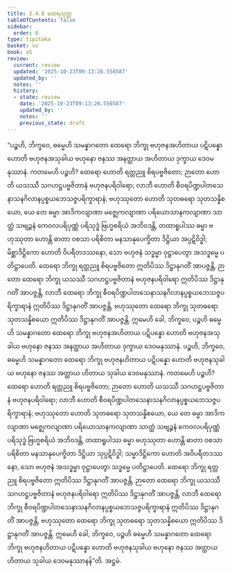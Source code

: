```yaml
---
title: 2.4.8 ထေရသုတ္တ
tableOfContents: false
sidebar:
  order: 8
type: tipitaka
basket: su
book: a5
review:
  current: review
  updated: '2025-10-23T09:13:26.556587'
  updated_by: ''
  notes: ''
  history:
  - state: review
    date: '2025-10-23T09:13:26.556587'
    updated_by: ''
    notes: ''
    previous_state: draft
---
```



<ReviewStatus review={frontmatter.review} showDetails={true} />

<HypothesisAnnotation frontmatter={frontmatter} />

<DynamicBreadcrumb />

<Division number="88" book="a5" e="ch" v="16" p="100">

<Paragraph number="551" book="a5">
“ပဉ္စဟိ, ဘိက္ခဝေ, ဓမ္မေဟိ သမန္နာဂတော ထေရော ဘိက္ခု ဗဟုဇနအဟိတာယ ပဋိပန္နော ဟောတိ ဗဟုဇနအသုခါယ ဗဟုနော ဇနဿ အနတ္ထာယ အဟိတာယ ဒုက္ခာယ ဒေဝမနုဿာနံ.
</Paragraph>

<Paragraph number="552" book="a5">
ကတမေဟိ ပဉ္စဟိ? ထေရော ဟောတိ ရတ္တညူ စိရပဗ္ဗဇိတော; ဉာတော ဟောတိ ယသဿီ သဂဟဋ္ဌပဗ္ဗဇိတာနံ ဗဟုဇနပရိဝါရော; လာဘီ ဟောတိ စီဝရပိဏ္ဍပါတသေနာသနဂိလာနပ္ပစ္စယဘေသဇ္ဇပရိက္ခာရာနံ; ဗဟုဿုတော ဟောတိ သုတဓရော သုတသန္နိစယော, ယေ တေ ဓမ္မာ အာဒိကလျာဏာ မဇ္ဈေကလျာဏာ ပရိယောသာနကလျာဏာ သာတ္ထံ သဗျဉ္ဇနံ ကေဝလပရိပုဏ္ဏံ ပရိသုဒ္ဓံ ဗြဟ္မစရိယံ အဘိဝဒန္တိ, တထာရူပါဿ ဓမ္မာ ဗဟုဿုတာ ဟောန္တိ ဓာတာ ဝစသာ ပရိစိတာ မနသာနုပေက္ခိတာ ဒိဋ္ဌိယာ အပ္ပဋိဝိဒ္ဓါ; မိစ္ဆာဒိဋ္ဌိကော ဟောတိ ဝိပရီတဒဿနော, သော ဗဟုဇနံ သဒ္ဓမ္မာ ဝုဋ္ဌာပေတွာ အသဒ္ဓမ္မေ ပတိဋ္ဌာပေတိ. ထေရော ဘိက္ခု ရတ္တညူ စိရပဗ္ဗဇိတော ဣတိပိဿ ဒိဋ္ဌာနုဂတိံ အာပဇ္ဇန္တိ, ဉာတော ထေရော ဘိက္ခု ယသဿီ သဂဟဋ္ဌပဗ္ဗဇိတာနံ ဗဟုဇနပရိဝါရော ဣတိပိဿ ဒိဋ္ဌာနုဂတိံ အာပဇ္ဇန္တိ, လာဘီ ထေရော ဘိက္ခု စီဝရပိဏ္ဍပါတသေနာသနဂိလာနပ္ပစ္စယဘေသဇ္ဇပရိက္ခာရာနံ ဣတိပိဿ ဒိဋ္ဌာနုဂတိံ အာပဇ္ဇန္တိ, ဗဟုဿုတော ထေရော ဘိက္ခု သုတဓရော သုတသန္နိစယော ဣတိပိဿ ဒိဋ္ဌာနုဂတိံ အာပဇ္ဇန္တိ. ဣမေဟိ ခေါ, ဘိက္ခဝေ, ပဉ္စဟိ ဓမ္မေဟိ သမန္နာဂတော ထေရော ဘိက္ခု ဗဟုဇနအဟိတာယ ပဋိပန္နော ဟောတိ ဗဟုဇနအသုခါယ ဗဟုနော ဇနဿ အနတ္ထာယ အဟိတာယ ဒုက္ခာယ ဒေဝမနုဿာနံ.
</Paragraph>

<Paragraph number="553" book="a5">
ပဉ္စဟိ, ဘိက္ခဝေ, ဓမ္မေဟိ သမန္နာဂတော ထေရော ဘိက္ခု ဗဟုဇနဟိတာယ ပဋိပန္နော ဟောတိ ဗဟုဇနသုခါယ ဗဟုနော ဇနဿ အတ္ထာယ ဟိတာယ သုခါယ ဒေဝမနုဿာနံ.
</Paragraph>

<Paragraph number="554" book="a5">
ကတမေဟိ ပဉ္စဟိ? ထေရော ဟောတိ ရတ္တညူ စိရပဗ္ဗဇိတော; ဉာတော ဟောတိ ယသဿီ သဂဟဋ္ဌပဗ္ဗဇိတာနံ ဗဟုဇနပရိဝါရော; လာဘီ ဟောတိ စီဝရပိဏ္ဍပါတသေနာသနဂိလာနပ္ပစ္စယဘေသဇ္ဇပရိက္ခာရာနံ; ဗဟုဿုတော ဟောတိ သုတဓရော သုတသန္နိစယော, ယေ တေ ဓမ္မာ အာဒိကလျာဏာ မဇ္ဈေကလျာဏာ ပရိယောသာနကလျာဏာ သာတ္ထံ သဗျဉ္ဇနံ ကေဝလပရိပုဏ္ဏံ ပရိသုဒ္ဓံ ဗြဟ္မစရိယံ အဘိဝဒန္တိ, တထာရူပါဿ ဓမ္မာ ဗဟုဿုတာ ဟောန္တိ ဓာတာ ဝစသာ ပရိစိတာ မနသာနုပေက္ခိတာ ဒိဋ္ဌိယာ သုပ္ပဋိဝိဒ္ဓါ; သမ္မာဒိဋ္ဌိကော ဟောတိ အဝိပရီတဒဿနော, သော ဗဟုဇနံ အသဒ္ဓမ္မာ ဝုဋ္ဌာပေတွာ သဒ္ဓမ္မေ ပတိဋ္ဌာပေတိ. ထေရော ဘိက္ခု ရတ္တညူ စိရပဗ္ဗဇိတော ဣတိပိဿ ဒိဋ္ဌာနုဂတိံ အာပဇ္ဇန္တိ, ဉာတော ထေရော ဘိက္ခု ယသဿီ သဂဟဋ္ဌပဗ္ဗဇိတာနံ ဗဟုဇနပရိဝါရော ဣတိပိဿ ဒိဋ္ဌာနုဂတိံ အာပဇ္ဇန္တိ, လာဘီ ထေရော ဘိက္ခု စီဝရပိဏ္ဍပါတသေနာသနဂိလာနပ္ပစ္စယဘေသဇ္ဇပရိက္ခာရာနံ ဣတိပိဿ ဒိဋ္ဌာနုဂတိံ အာပဇ္ဇန္တိ, ဗဟုဿုတော ထေရော ဘိက္ခု သုတဓရော သုတသန္နိစယော ဣတိပိဿ ဒိဋ္ဌာနုဂတိံ အာပဇ္ဇန္တိ. ဣမေဟိ ခေါ, ဘိက္ခဝေ, ပဉ္စဟိ ဓမ္မေဟိ သမန္နာဂတော ထေရော ဘိက္ခု ဗဟုဇနဟိတာယ ပဋိပန္နော ဟောတိ ဗဟုဇနသုခါယ ဗဟုနော ဇနဿ အတ္ထာယ ဟိတာယ သုခါယ ဒေဝမနုဿာနန်”တိ.

</Paragraph>
</Division>

<Paragraph number="555" type="center" book="a5">
အဋ္ဌမံ.
</Paragraph>